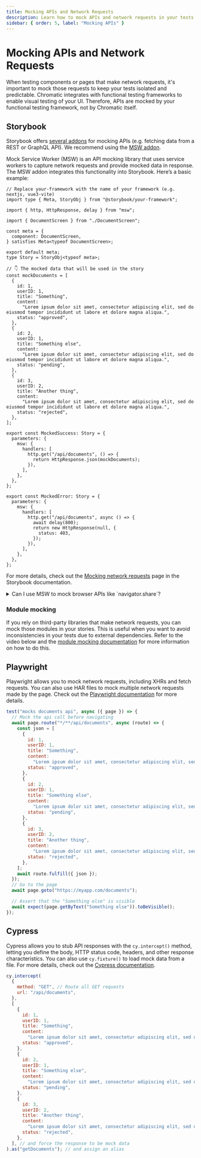 ```yaml
---
title: Mocking APIs and Network Requests
description: Learn how to mock APIs and network requests in your tests (Storybook, Playwright and Cypress)
sidebar: { order: 5, label: "Mocking APIs" }
---
```



# Mocking APIs and Network Requests

When testing components or pages that make network requests, it's important to mock those requests to keep your tests isolated and predictable. Chromatic integrates with functional testing frameworks to enable visual testing of your UI. Therefore, APIs are mocked by your functional testing framework, not by Chromatic itself.

## Storybook

Storybook offers [several addons](https://storybook.js.org/addons/tag/api) for mocking APIs (e.g. fetching data from a REST or GraphQL API). We recommend using the [MSW addon](https://storybook.js.org/addons/msw-storybook-addon).

<YouTubeCallout
  client:load
  id="XF4IZlIZGz8"
  summary="Mocking network requests with MSW addon"
/>

Mock Service Worker (MSW) is an API mocking library that uses service workers to capture network requests and provide mocked data in response. The MSW addon integrates this functionality into Storybook. Here’s a basic example:

```tsx title="DocumentScreen.stories.tsx"
// Replace your-framework with the name of your framework (e.g. nextjs, vue3-vite)
import type { Meta, StoryObj } from "@storybook/your-framework";

import { http, HttpResponse, delay } from "msw";

import { DocumentScreen } from "./DocumentScreen";

const meta = {
  component: DocumentScreen,
} satisfies Meta<typeof DocumentScreen>;

export default meta;
type Story = StoryObj<typeof meta>;

// 👇 The mocked data that will be used in the story
const mockDocuments = [
  {
    id: 1,
    userID: 1,
    title: "Something",
    content:
      "Lorem ipsum dolor sit amet, consectetur adipiscing elit, sed do eiusmod tempor incididunt ut labore et dolore magna aliqua.",
    status: "approved",
  },
  {
    id: 2,
    userID: 1,
    title: "Something else",
    content:
      "Lorem ipsum dolor sit amet, consectetur adipiscing elit, sed do eiusmod tempor incididunt ut labore et dolore magna aliqua.",
    status: "pending",
  },
  {
    id: 3,
    userID: 2,
    title: "Another thing",
    content:
      "Lorem ipsum dolor sit amet, consectetur adipiscing elit, sed do eiusmod tempor incididunt ut labore et dolore magna aliqua.",
    status: "rejected",
  },
];

export const MockedSuccess: Story = {
  parameters: {
    msw: {
      handlers: [
        http.get("/api/documents", () => {
          return HttpResponse.json(mockDocuments);
        }),
      ],
    },
  },
};

export const MockedError: Story = {
  parameters: {
    msw: {
      handlers: [
        http.get("/api/documents", async () => {
          await delay(800);
          return new HttpResponse(null, {
            status: 403,
          });
        }),
      ],
    },
  },
};
```

For more details, check out the [Mocking network requests](https://storybook.js.org/docs/writing-stories/mocking-data-and-modules/mocking-network-requests) page in the Storybook documentation.

<details>
<summary>Can I use MSW to mock browser APIs like `navigator.share`?</summary>

Yes, but MSW is built to intercept and mock network requests (like fetch or XHR), not to directly mock browser APIs like the `navigator` object.

You can use `Object.defineProperty` for direct browser APIs mocking. It modifies objects like `window` or `navigator`, and lets you define them in your code.
Here's an example of how to mock the `navigator.share`:

```tsx
Object.defineProperty(navigator, "share", {
  configurable: true, // Allows the property to be redefined later
  value: async (data) => {
    console.log("Mocked share:", data);
    return Promise.resolve(); // Simulate a successful share
  },
});
```

Learn more about the `Object.defineProperty` in [MDN documentation](https://developer.mozilla.org/en-US/docs/Web/JavaScript/Reference/Global_Objects/Object/defineProperty).

</details>

### Module mocking

If you rely on third-party libraries that make network requests, you can mock those modules in your stories. This is useful when you want to avoid inconsistencies in your tests due to external dependencies. Refer to the video below and the [module mocking documentation](https://storybook.js.org/docs/writing-stories/mocking-data-and-modules/mocking-modules) for more information on how to do this.

<YouTubeCallout
  client:load
  id="TL-YSDsPpCk"
  summary="Module mocking in Storybook"
/>

## Playwright

Playwright allows you to mock network requests, including XHRs and fetch requests. You can also use HAR files to mock multiple network requests made by the page. Check out the [Playwright documentation](https://playwright.dev/docs/mock#mock-api-requests) for more details.

```js title="tests/DocumentScreen.spec.js|ts"
test("mocks documents api", async ({ page }) => {
  // Mock the api call before navigating
  await page.route("*/**/api/documents", async (route) => {
    const json = [
      {
        id: 1,
        userID: 1,
        title: "Something",
        content:
          "Lorem ipsum dolor sit amet, consectetur adipiscing elit, sed do eiusmod tempor incididunt ut labore et dolore magna aliqua.",
        status: "approved",
      },
      {
        id: 2,
        userID: 1,
        title: "Something else",
        content:
          "Lorem ipsum dolor sit amet, consectetur adipiscing elit, sed do eiusmod tempor incididunt ut labore et dolore magna aliqua.",
        status: "pending",
      },
      {
        id: 3,
        userID: 2,
        title: "Another thing",
        content:
          "Lorem ipsum dolor sit amet, consectetur adipiscing elit, sed do eiusmod tempor incididunt ut labore et dolore magna aliqua.",
        status: "rejected",
      },
    ];
    await route.fulfill({ json });
  });
  // Go to the page
  await page.goto("https://myapp.com/documents");

  // Assert that the "Something else" is visible
  await expect(page.getByText("Something else")).toBeVisible();
});
```

## Cypress

Cypress allows you to stub API responses with the `cy.intercept()` method, letting you define the body, HTTP status code, headers, and other response characteristics. You can also use `cy.fixture()` to load mock data from a file. For more details, check out the [Cypress documentation](https://docs.cypress.io/guides/guides/network-requests#Stubbing).

```js title="cypress/e2e/DocumentScreen.cy.js|ts"
cy.intercept(
  {
    method: "GET", // Route all GET requests
    url: "/api/documents",
  },
  [
    {
      id: 1,
      userID: 1,
      title: "Something",
      content:
        "Lorem ipsum dolor sit amet, consectetur adipiscing elit, sed do eiusmod tempor incididunt ut labore et dolore magna aliqua.",
      status: "approved",
    },
    {
      id: 2,
      userID: 1,
      title: "Something else",
      content:
        "Lorem ipsum dolor sit amet, consectetur adipiscing elit, sed do eiusmod tempor incididunt ut labore et dolore magna aliqua.",
      status: "pending",
    },
    {
      id: 3,
      userID: 2,
      title: "Another thing",
      content:
        "Lorem ipsum dolor sit amet, consectetur adipiscing elit, sed do eiusmod tempor incididunt ut labore et dolore magna aliqua.",
      status: "rejected",
    },
  ], // and force the response to be mock data
).as("getDocuments"); // and assign an alias
```
